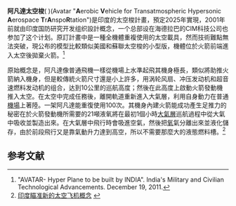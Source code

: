 {{Infobox rocket
|name           = 阿凡達太空梭 AVATAR RLV
|image          = AvatarTD.JPG
|imsize         = 250
|caption        = 阿凡達太空梭模型 
|function       = 太空梭
|manufacturer   = DRDO/[[ISRO|ISRO]]
|country-origin = {{IND}}
|height         = 
|alt-height     = 
|diameter       = 
|mass           = 
|alt-mass       = 
|stages         = 1/2
|payload        = ?
|status         = Testing prototypes<ref name="FinalTouches2015">{{cite news |url=http://idrw.org/indias-futuristic-unmanned-space-shuttle-getting-final-touches/ |title=India’s Futuristic Unmanned Space Shuttle Getting Final Touches |work=EXPRESS NEWS SERVICE |publisher=Indian Defence Research Wing |date=20 May 2015 |accessdate=2015-05-20 |deadurl=yes |archiveurl=https://web.archive.org/web/20150521053613/http://idrw.org/indias-futuristic-unmanned-space-shuttle-getting-final-touches/ |archivedate=2015-05-21}}</ref>
|first          = 2025 (proposed)<ref name="Presentation">{{cite web |url=http://www.aame.in/2011/08/india-space-shuttle-reusable-launch.html |title=Wednesday, August 03, 2011India's Space Shuttle [Reusable Launch Vehicle (RLV)] program |work=AA Me, IN |date=2011 |accessdate=2014-10-22 |archive-date=2014-10-22 |archive-url=https://web.archive.org/web/20141022211924/http://www.aame.in/2011/08/india-space-shuttle-reusable-launch.html |dead-url=yes }}</ref>
|sites          = Satish Dhawan Space Centre
<!-- |building prototypes = 1 -->
|launches       = 無
|stage1name     =
|stage1engines  = 
|stage1thrust   = 
|alt-stage1thrust = 
|stage1SI       = 
|stage1time     = 
|stage1fuel     = [[Liquid_oxygen|LOX]]/[[Liquid_hydrogen|LH2]]
}}
'''阿凡達太空梭'''({{lang-sa|अवतार}} )(Avatar  "'''A'''erobic '''V'''ehicle for Transatmospheric Hypersonic '''A'''erospace '''T'''r'''A'''nspo'''R'''tation")是印度的太空梭計畫，預定2025年實現，2001年前就由印度国防研究开发组织設計概念，一个总部设在海德拉巴的CIM科技公司也参加了这个计划。原訂計畫中是一種全機體重複使用的太空載具，然而技術難點無法突破，現公布的模型比較類似美國和蘇聯太空梭的小型版，機體位於火箭前端進入太空後拋棄火箭。<ref> "AVATAR- Hyper Plane to be built by INDIA". India's Military and Civilian Technological Advancements. December 19, 2011.</ref>

原始概念是，阿凡達像普通飛機一樣從機場上水準起飛其機身極長，類似將助推火箭納入機身，但是較傳統火箭尺寸還是小上許多，用涡轮风扇、冲压发动机和超音速燃料发动机的组合，达到10公里的巡航高度；然後在此高度上啟動火箭發動機推入太空。在太空中完成任務後，離開軌道重新進入大氣層，利用自身動力在普通[[機場|機場]]上著陸。一架阿凡達能重復使用100次。其機身內建火箭能成功產生足推力的秘密在於火箭發動機所需要的21噸液氧將在最初1個小時[[大氣層|大氣層]]巡航過程中從大氣中吸收並製造出來。在大氣層中飛行時會吸進空氣，然後把[[氧|氧]]氣分離出來並液化儲存，由於前段飛行又是靠氣動升力達到高空，所以不需要那麼大的液態燃料槽。<ref>[http://www.cnsa.gov.cn/n615708/n620172/n677078/n751579/64815.html 印度瞄准新的太空飞机概念] {{webarchive|url=https://web.archive.org/web/20110402232939/http://www.cnsa.gov.cn/n615708/n620172/n677078/n751579/64815.html |date=2011-04-02 }}</ref>

==参考文献==
{{reflist}}

{{印度太空计划}}
{{Space tourism}}
{{RLVs}}
